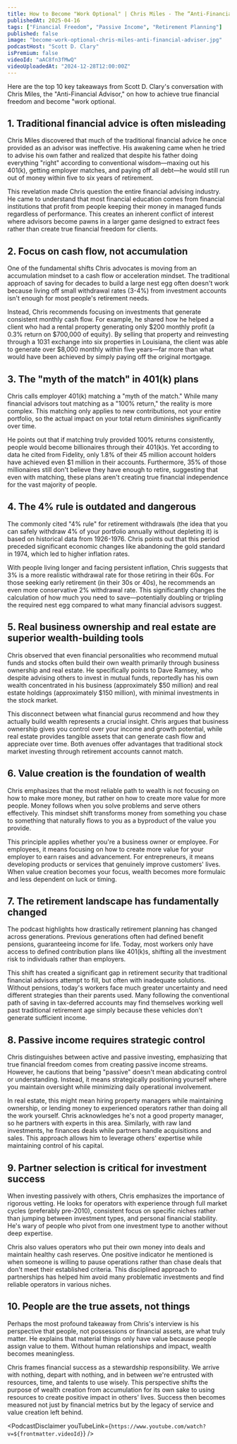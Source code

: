 ```yaml
---
title: How to Become "Work Optional" | Chris Miles - The “Anti-Financial” Advisor
publishedAt: 2025-04-16
tags: ["Financial Freedom", "Passive Income", "Retirement Planning"]
published: false
image: "become-work-optional-chris-miles-anti-financial-adviser.jpg"
podcastHost: "Scott D. Clary"
isPremium: false
videoId: "aAC8fn3fMwQ"
videoUploadedAt: "2024-12-28T12:00:00Z"
---
```



<PodcastSummaryPageLayout frontmatter={frontmatter}>

Here are the top 10 key takeaways from Scott D. Clary's conversation with Chris Miles, the "Anti-Financial Advisor," on how to achieve true financial freedom and become "work optional.

## 1. Traditional financial advice is often misleading

Chris Miles discovered that much of the traditional financial advice he once provided as an advisor was ineffective. His awakening came when he tried to advise his own father and realized that despite his father doing everything "right" according to conventional wisdom—maxing out his 401(k), getting employer matches, and paying off all debt—he would still run out of money within five to six years of retirement.

This revelation made Chris question the entire financial advising industry. He came to understand that most financial education comes from financial institutions that profit from people keeping their money in managed funds regardless of performance. This creates an inherent conflict of interest where advisors become pawns in a larger game designed to extract fees rather than create true financial freedom for clients.

## 2. Focus on cash flow, not accumulation

One of the fundamental shifts Chris advocates is moving from an accumulation mindset to a cash flow or acceleration mindset. The traditional approach of saving for decades to build a large nest egg often doesn't work because living off small withdrawal rates (3-4%) from investment accounts isn't enough for most people's retirement needs.

Instead, Chris recommends focusing on investments that generate consistent monthly cash flow. For example, he shared how he helped a client who had a rental property generating only $200 monthly profit (a 0.3% return on $700,000 of equity). By selling that property and reinvesting through a 1031 exchange into six properties in Louisiana, the client was able to generate over $8,000 monthly within five years—far more than what would have been achieved by simply paying off the original mortgage.

## 3. The "myth of the match" in 401(k) plans

Chris calls employer 401(k) matching a "myth of the match." While many financial advisors tout matching as a "100% return," the reality is more complex. This matching only applies to new contributions, not your entire portfolio, so the actual impact on your total return diminishes significantly over time.

He points out that if matching truly provided 100% returns consistently, people would become billionaires through their 401(k)s. Yet according to data he cited from Fidelity, only 1.8% of their 45 million account holders have achieved even $1 million in their accounts. Furthermore, 35% of those millionaires still don't believe they have enough to retire, suggesting that even with matching, these plans aren't creating true financial independence for the vast majority of people.

## 4. The 4% rule is outdated and dangerous

The commonly cited "4% rule" for retirement withdrawals (the idea that you can safely withdraw 4% of your portfolio annually without depleting it) is based on historical data from 1926-1976. Chris points out that this period preceded significant economic changes like abandoning the gold standard in 1974, which led to higher inflation rates.

With people living longer and facing persistent inflation, Chris suggests that 3% is a more realistic withdrawal rate for those retiring in their 60s. For those seeking early retirement (in their 30s or 40s), he recommends an even more conservative 2% withdrawal rate. This significantly changes the calculation of how much you need to save—potentially doubling or tripling the required nest egg compared to what many financial advisors suggest.

## 5. Real business ownership and real estate are superior wealth-building tools

Chris observed that even financial personalities who recommend mutual funds and stocks often build their own wealth primarily through business ownership and real estate. He specifically points to Dave Ramsey, who despite advising others to invest in mutual funds, reportedly has his own wealth concentrated in his business (approximately $50 million) and real estate holdings (approximately $150 million), with minimal investments in the stock market.

This disconnect between what financial gurus recommend and how they actually build wealth represents a crucial insight. Chris argues that business ownership gives you control over your income and growth potential, while real estate provides tangible assets that can generate cash flow and appreciate over time. Both avenues offer advantages that traditional stock market investing through retirement accounts cannot match.

## 6. Value creation is the foundation of wealth

Chris emphasizes that the most reliable path to wealth is not focusing on how to make more money, but rather on how to create more value for more people. Money follows when you solve problems and serve others effectively. This mindset shift transforms money from something you chase to something that naturally flows to you as a byproduct of the value you provide.

This principle applies whether you're a business owner or employee. For employees, it means focusing on how to create more value for your employer to earn raises and advancement. For entrepreneurs, it means developing products or services that genuinely improve customers' lives. When value creation becomes your focus, wealth becomes more formulaic and less dependent on luck or timing.

## 7. The retirement landscape has fundamentally changed

The podcast highlights how drastically retirement planning has changed across generations. Previous generations often had defined benefit pensions, guaranteeing income for life. Today, most workers only have access to defined contribution plans like 401(k)s, shifting all the investment risk to individuals rather than employers.

This shift has created a significant gap in retirement security that traditional financial advisors attempt to fill, but often with inadequate solutions. Without pensions, today's workers face much greater uncertainty and need different strategies than their parents used. Many following the conventional path of saving in tax-deferred accounts may find themselves working well past traditional retirement age simply because these vehicles don't generate sufficient income.

## 8. Passive income requires strategic control

Chris distinguishes between active and passive investing, emphasizing that true financial freedom comes from creating passive income streams. However, he cautions that being "passive" doesn't mean abdicating control or understanding. Instead, it means strategically positioning yourself where you maintain oversight while minimizing daily operational involvement.

In real estate, this might mean hiring property managers while maintaining ownership, or lending money to experienced operators rather than doing all the work yourself. Chris acknowledges he's not a good property manager, so he partners with experts in this area. Similarly, with raw land investments, he finances deals while partners handle acquisitions and sales. This approach allows him to leverage others' expertise while maintaining control of his capital.

## 9. Partner selection is critical for investment success

When investing passively with others, Chris emphasizes the importance of rigorous vetting. He looks for operators with experience through full market cycles (preferably pre-2010), consistent focus on specific niches rather than jumping between investment types, and personal financial stability. He's wary of people who pivot from one investment type to another without deep expertise.

Chris also values operators who put their own money into deals and maintain healthy cash reserves. One positive indicator he mentioned is when someone is willing to pause operations rather than chase deals that don't meet their established criteria. This disciplined approach to partnerships has helped him avoid many problematic investments and find reliable operators in various niches.

## 10. People are the true assets, not things

Perhaps the most profound takeaway from Chris's interview is his perspective that people, not possessions or financial assets, are what truly matter. He explains that material things only have value because people assign value to them. Without human relationships and impact, wealth becomes meaningless.

Chris frames financial success as a stewardship responsibility. We arrive with nothing, depart with nothing, and in between we're entrusted with resources, time, and talents to use wisely. This perspective shifts the purpose of wealth creation from accumulation for its own sake to using resources to create positive impact in others' lives. Success then becomes measured not just by financial metrics but by the legacy of service and value creation left behind.

<PodcastDisclaimer
  youTubeLink={`https://www.youtube.com/watch?v=${frontmatter.videoId}`}
/>

</PodcastSummaryPageLayout>
